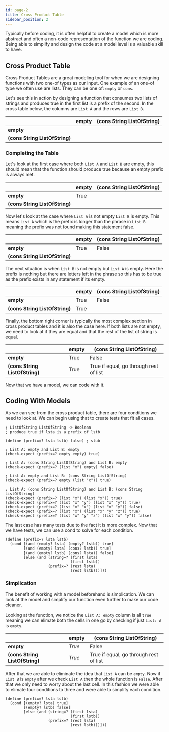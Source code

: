 ```yaml
---
id: page-2
title: Cross Product Table
sidebar_position: 2
---
```


Typically before coding, it is often helpful to create a model which is more abstract and often a non-code representation of the function we are coding. Being able to simplify and design the code at a model level is a valuable skill to have.

## Cross Product Table

Cross Product Tables are a great modeling tool for when we are designing functions with two one-of types as our input. One example of an one-of type we often use are lists. They can be one of: `empty` or `cons`.

Let's see this in action by designing a function that consumes two lists of strings and produces true in the first list is a prefix of the second. In the cross table below, the columns are `List A` and the rows are `List B`.

| | empty | (cons String ListOfString) |
| - | - | - |
| **empty** | | |
| **(cons String ListOfString)** | | |

### Completing the Table
Let's look at the first case where both `List A` and `List B` are empty, this should mean that the function should produce true because an empty prefix is always met.

| | empty | (cons String ListOfString) |
| - | - | - |
| **empty** | True | |
| **(cons String ListOfString)** | | |

Now let's look at the case where `List A` is not empty `List B` is empty. This means `List A` which is the prefix is longer than the phrase in `List B` meaning the prefix was not found making this statement false.

| | empty | (cons String ListOfString) |
| - | - | - |
| **empty** | True | False |
| **(cons String ListOfString)** | | |

The next situation is when `List B` is not empty but `List A` is empty. Here the prefix is nothing but there are letters left in the phrase so this has to be true as the prefix exists in any statement if its empty.

| | empty | (cons String ListOfString) |
| - | - | - |
| **empty** | True | False |
| **(cons String ListOfString)** | True | |

Finally, the bottom right corner is typically the most complex section in cross product tables and it is also the case here. If both lists are not empty, we need to look at if they are equal and that the rest of the list of string is equal.

| | empty | (cons String ListOfString) |
| - | - | - |
| **empty** | True | False |
| **(cons String ListOfString)** | True | True if equal, go through rest of list |

Now that we have a model, we can code with it.

## Coding With Models

As we can see from the cross product table, there are four conditions we need to look at. We can begin using that to create tests that fit all cases.

```racket title="Product Table Test" showLineNumbers
; ListOfString ListOfString -> Boolean
; produce true if lsta is a prefix of lstb

(define (prefix=? lsta lstb) false) ; stub

; List A: empty and List B: empty
(check-expect (prefix=? empty empty) true)

; List A: (cons String ListOfString) and List B: empty
(check-expect (prefix=? (list "x") empty) false)

; List A: empty and List B: (cons String ListOfString)
(check-expect (prefix=? empty (list "x")) true)

; List A: (cons String ListOfString) and List B: (cons String ListOfString)
(check-expect (prefix=? (list "x") (list "x")) true)
(check-expect (prefix=? (list "x" "y") (list "x" "y")) true)
(check-expect (prefix=? (list "x" "x") (list "x" "y")) false)
(check-expect (prefix=? (list "x") (list "x" "y" "z")) true)
(check-expect (prefix=? (list "x" "y" "z") (list "x" "y")) false)
```

The last case has many tests due to the fact it is more complex. Now that we have tests, we can use a cond to solve for each condition.

```racket title="Product Table Function" showLineNumbers
(define (prefix=? lsta lstb)
  (cond [(and (empty? lsta) (empty? lstb)) true]
        [(and (empty? lsta) (cons? lstb)) true]
        [(and (empty? lstb) (cons? lsta)) false]
        [else (and (string=? (first lsta)
                             (first lstb))
                   (prefix=? (rest lsta)
                             (rest lstb)))]))
```

### Simplication

The benefit of working with a model beforehand is simplication. We can look at the model and simplify our function even further to make our code cleaner.

Looking at the function, we notice the `List A: empty` column is all `true` meaning we can elimate both the cells in one go by checking if just `List: A` is `empty`.

| | empty | (cons String ListOfString) |
| - | - | - |
| **empty** | *True* | False |
| **(cons String ListOfString)** | *True* | True if equal, go through rest of list |

After that we are able to eliminate the idea that `List A` can be `empty`. Now if `List B` is `empty` after we check `List A` then the whole function is `False`. After that we only need to worry about the last cell. In this fashion we were able to elimate four conditions to three and were able to simplify each condition.

```racket title="Simplication" showLineNumbers
(define (prefix=? lsta lstb)
  (cond [(empty? lsta) true]
        [(empty? lstb) false]
        [else (and (string=? (first lsta)
                             (first lstb))
                   (prefix=? (rest lsta)
                             (rest lstb)))]))
```

